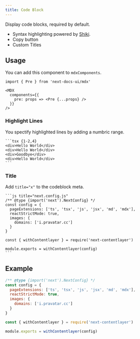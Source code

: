 ```yaml
---
title: Code Block
---
```


Display code blocks, required by default.

- Syntax highlighting powered by [Shiki](https://github.com/shikijs/shiki).
- Copy button
- Custom Titles

## Usage

You can add this component to `mdxComponents`.

```mdx {1,5}
import { Pre } from 'next-docs-ui/mdx'

<MDX
  components={{
    pre: props => <Pre {...props} />
  }}
/>
```

### Highlight Lines

You spectify highlighted lines by adding a numbric range.

````mdx
```tsx {1-2,4}
<div>Hello World</div>
<div>Hello World</div>
<div>Goodbye</div>
<div>Hello World</div>
```
````

### Title

Add `title="x"` to the codeblock meta.

````mdx
```js title="next.config.js"
/** @type {import('next').NextConfig} */
const config = {
  pageExtensions: ['ts', 'tsx', 'js', 'jsx', 'md', 'mdx'],
  reactStrictMode: true,
  images: {
    domains: ['i.pravatar.cc']
  }
}

const { withContentlayer } = require('next-contentlayer')

module.exports = withContentlayer(config)
```
````

## Example

```js title="next.config.js" {10}
/** @type {import('next').NextConfig} */
const config = {
  pageExtensions: ['ts', 'tsx', 'js', 'jsx', 'md', 'mdx'],
  reactStrictMode: true,
  images: {
    domains: ['i.pravatar.cc']
  }
}

const { withContentlayer } = require('next-contentlayer')

module.exports = withContentlayer(config)
```
